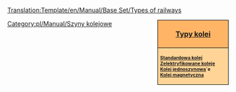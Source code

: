 <noinclude>[[Translation:Template/en/Manual/Base Set/Types of railways]]</noinclude><div style="float:right; padding-left:12px; background:#ffffff;">
<div style="width:150px; border:1px solid #000000; background:#ffb466; padding:5px; -moz-border-radius-topleft:5px; -moz-border-radius-topright:5px; font-size: 12pt;">
<center><strong><font size="3">[[en/Manual/Base Set/Types of railway|Typy kolei]]</font></strong></center>
</div>
<div style="width:150px;  border:1px solid black; border-top-width: 0px; background:#ffd496; padding:5px; -moz-border-radius-bottomleft:5px; -moz-border-radius-bottomright:8px; font-size: 8pt;">
<strong>
[[pl/Manual/Base Set/Tory kolejowe|Standardowa kolej]]<br/>
[[pl/Manual/Base Set/Zelektryfikowane koleje|Zelektryfikowane koleje]]<br/>
[[en/Manual/Base Set/Monorail|Kolej jednoszynowa]]`e<br/>
[[en/Manual/Base Set/MagLev|Kolej magnetyczna]]
</strong>
</div>
</div>
<includeonly><!--[[Category:Railways]]-->[[Category:pl/Manual/Szyny kolejowe]]</includeonly>